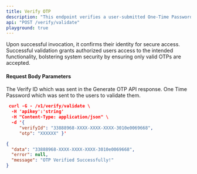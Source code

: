 ```yaml
---
title: Verify OTP
description: "This endpoint verifies a user-submitted One-Time Password (OTP),"
api: "POST /verify/validate"
playground: true
---
```


Upon successful invocation, it confirms their identity for secure access. Successful validation grants authorized users access to the intended functionality, bolstering system security by ensuring only valid OTPs are accepted.

#### Request Body Parameters

<ParamField path="verifyId" type="string" required>
  The Verify ID which was sent in the Generate OTP API response.
</ParamField>

<ParamField path="otp" type="string" required>
  One Time Password which was sent to the users to validate them.
</ParamField>

<CodeGroup>

```json SampleRequest.txt
 curl -G - /v1/verify/validate \
  -H 'apikey':'string'
  -H "Content-Type: application/json" \
  -d '{
     "verifyId": "33888968-XXXX-XXXX-XXXX-3010e0069668",
     "otp": "XXXXXX" }'


```

```json SampleResponse.json
{
  "data": "33888968-XXXX-XXXX-XXXX-3010e0069668",
  "error": null,
  "message": "OTP Verified Successfully!"
}
```

</CodeGroup>
